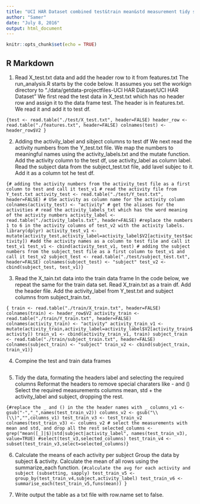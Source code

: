 ---
title: "UCI HAR Dataset combined test&train mean&std measurement tidy subset"
author: "Samer"
date: "July 8, 2016"
output: html_document
---


```{r setup, include=FALSE}
knitr::opts_chunk$set(echo = TRUE)
```

## R Markdown

1. Read X_test.txt data and add the header row to it from features.txt
The run_analysis.R starts by the code below. It assumes you set the workign directory to 
"./data/getdata-projectfiles-UCI HAR Dataset/UCI HAR Dataset"
We first read the test data in X_test.txt which has no header row and assign it to the data frame test.
The header is in features.txt. We read it and add it to test df.

```{test <- read.table("./test/X_test.txt", header=FALSE)
header_row <- read.table("./features.txt", header=FALSE)
colnames(test) <- header_row$V2 }
```

2. Adding the activily_label and sibject columns to test df 
We next read the activity numbers from the Y_test.txt file.
We map the numbers to meaningful names using the activity_labels.txt and the mutate function.
Add the activity column to the test df, use activity_label as column label.
Read the subject data from the subject_test.txt file, add lavel subjec to it.
Add it as a column tot he test df.

```{# adding the activity numbers from the activity_test file as a first column to test and call it test_v1
# read the activity file from Y_test.txt
activity_test <- read.table("./test/Y_test.txt", header=FALSE)
# USe activity as column name for the activity column
colnames(activity_test) <- "activity"
# get the aliases for the activities
# read the activity_labels_txt which has the word meaning of the activity numbers
activity_label <- read.table("./activity_labels.txt", header=FALSE)
#replace the numbers 1 to 6 in the activity columns of test_v2 with the activity labels.
library(dplyr)
activity_test_v1 <- mutate(activity_test,activity_label=activity_label$V2[activity_test$activity])
#add the activity names as a column to test file and call it test_v1
test_v1 <- cbind(activity_test_v1, test)
# adding the subject numbers from the subject_test file as a first column to test_v1 and call it test_v2
subject_test <- read.table("./test/subject_test.txt", header=FALSE)
colnames(subject_test) <- "subject"
test_v2 <- cbind(subject_test, test_v1)}
```


3. Read the X_tain.txt data into the train data frame
In the code below, we repeat the same for the train data set.
Read X_train.txt as a train df. 
Add the header file. Add the activity_label from Y_test.txt and subject columns from subject_train.txt.

```{
train <- read.table("./train/X_train.txt", header=FALSE)
colnames(train) <- header_row$V2
activity_train <- read.table("./train/Y_train.txt", header=FALSE)
colnames(activity_train) <- "activity"
activity_train_v1 <- mutate(activity_train,activity_label=activity_label$V2[activity_train$activity])
train_v1 <- cbind(activity_train_v1, train)
subject_train <- read.table("./train/subject_train.txt", header=FALSE)
colnames(subject_train) <- "subject"
train_v2 <- cbind(subject_train, train_v1)}
```

4. Compine the test and train data frames
```{test_train_v2 <- rbind(test_v2,train_v2)}
```


5. Tidy the data, formating the headers label and selecting the required columns
Reformat the headers to remove special charaters like - and ()
Select the required measurements columns mean, std + the activity_label and subject, dropping the rest.

```{#replace the _ and () in the the header names with _
columns_v1 <- gsub("-","_",names(test_train_v2))
columns_v2 <- gsub("\\(\\)","",columns_v1)
test_train_v3 <- test_train_v2
colnames(test_train_v3) <- columns_v2
# select the measurements with mean and std, and drop all the rest
selected_columns <- grep("mean([_]|$)|std|subject|activity_label", names(test_train_v3), value=TRUE)
#select(test_v3,selected_columns)
test_train_v4 <- subset(test_train_v3,select=selected_columns)}
```

6. Calculate the means of each activity per subject
Group the data by subject & activity. Calculate the mean of all rows using the summarize_each function.
```{#calculate the avg for each activity and subject (subsetting, sapply)
test_train_v5 <- group_by(test_train_v4,subject,activity_label)
test_train_v6 <- summarise_each(test_train_v5,funs(mean)) }
```

7. Write output the table as a txt file with row.name set to false.

```{write.table(test_train_v6,file="./X_test_train_enriched.txt",row.name=FALSE) }
```

